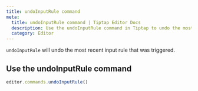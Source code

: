 ```yaml
---
title: undoInputRule command
meta:
  title: undoInputRule command | Tiptap Editor Docs
  description: Use the undoInputRule command in Tiptap to undo the most recent input rule that was triggered. Learn more in our docs!
  category: Editor
---
```


`undoInputRule` will undo the most recent input rule that was triggered.

## Use the undoInputRule command

```js
editor.commands.undoInputRule()
```

